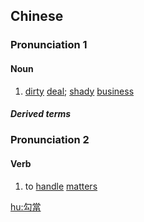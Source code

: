 ==Chinese==
{{zh-forms|s=勾当|alt=句當}}

===Pronunciation 1===
{{zh-pron
|m=gòudàng,tl=y
|c=ngau1 dong3
|mn=kau-tang/kau-tàng
|cat=n
}}

====Noun====
{{zh-noun}}

# {{lb|zh|derogatory}} [[dirty]] [[deal]]; [[shady]] [[business]]

=====Derived terms=====
{{zh-der|不用本錢的勾當|有勾當|肚兒裡有勾當|非法勾當}}

===Pronunciation 2===
{{zh-pron
|m=gòudāng
|cat=v
}}

====Verb====
{{zh-verb}}

# {{lb|zh|obsolete}} to [[handle]] [[matter]]s

[[hu:勾當]]
